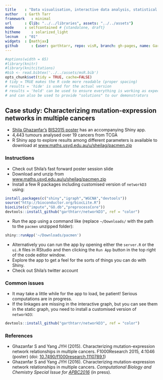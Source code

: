 ```yaml
---
title    : "Data visualisation, interactive data analysis, statistical programming"
author   : Garth Tarr
framework   : minimal
url      : {lib: "../../libraries", assets: "../../assets"}
mode     : selfcontained # {standalone, draft}
hitheme     : solarized_light
lecnum   : "01"
widgets  : [mathjax]
github      : {user: garthtarr, repo: visR, branch: gh-pages, name: Garth Tarr}
---
```


```r
#options(width = 65)
#library(knitr)
#library(knitcitations)
#bib <- read.bibtex('../../assets/msR.bib')
opts_chunk$set(tidy = TRUE, cache=FALSE) 
# tidy = TRUE makes the R code more readable (proper spacing)
# results = 'hide' is used for the actual version
# results = 'hold' can be used to ensure everything is working as expected
# and can also be used to provide "solutions" to our demonstrators
```

## Case study: Characterizing mutation-expression networks in multiple cancers

- <a href="https://twitter.com/shazanfar">Shila Ghazanfar's</a>  [BIS2015 poster](http://f1000research.com/posters/4-1046) has an accompanying Shiny app.
- 4,443 tumours analysed over 19 cancers from TCGA
- R Shiny app to explore results among different parameters is available to download at [www.maths.usyd.edu.au/u/sheilag/pacmen.zip](http://www.maths.usyd.edu.au/u/sheilag/pacmen.zip)

### Instructions

- Check out Shila's fast forward poster session slide <a href="https://github.com/garthtarr/visR/blob/gh-pages/labs/02/BIS2015FF_Ghazanfar.pdf"><i class="fa fa-link"></i></a>
- Download and unzip from [www.maths.usyd.edu.au/u/sheilag/pacmen.zip](http://www.maths.usyd.edu.au/u/sheilag/pacmen.zip)
- Install a few R packages including customised version of `networkD3` using:

```r
install.packages(c("shiny","igraph","WGCNA","devtools"))
source("http://bioconductor.org/biocLite.R")
biocLite(c("impute","GO.db","preprocessCore"))
devtools::install_github("garthtarr/networkD3", ref = "color")
```

- Run the app using a command like (replace `~/Downloads/` with the path to the `pacmen` unzipped folder):

```r
shiny::runApp('~/Downloads/pacmen')
```

- Alternatively you can run the app by opening either the `server.R` or the `ui.R` files in RStudio and then clicking the `Run App` button in the top right of the code editor window.
- Explore the app to get a feel for the sorts of things you can do with Shiny.
- Check out Shila's twitter account <a href="https://twitter.com/shazanfar"><i class="fa fa-twitter"></i></a>

### Common issues

- It may take a little while for the app to load, be patient!  Serious computations are in progress.
- If the linkages are missing in the interactive graph, but you can see them in the static graph, you need to install a customised version of `networkD3`:

```r
devtools::install_github("garthtarr/networkD3", ref = "color")
```



### References

- Ghazanfar S and Yang JYH (2015). Characterizing mutation-expression network relationships in multiple cancers. F1000Research 2015, 4:1046 (poster) (doi: [10.7490/f1000research.1110789.1](http://dx.doi.org/10.7490/f1000research.1110789.1))
- Ghazanfar S and Yang JYH (2016). Characterizing mutation-expression network relationships in multiple cancers. _Computational Biology and Chemistry Special Issue for [APBC2016](http://www.sfasa.org/apbc2016/apbc2016.html)_ (in press).

